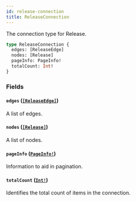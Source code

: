```yaml
---
id: release-connection
title: ReleaseConnection
---
```


The connection type for Release.

```graphql
type ReleaseConnection {
  edges: [ReleaseEdge]
  nodes: [Release]
  pageInfo: PageInfo!
  totalCount: Int!
}
```

### Fields

#### `edges` ([`[ReleaseEdge]`](/docs/api/objects/release-edge))

A list of edges.

#### `nodes` ([`[Release]`](/docs/api/objects/release))

A list of nodes.

#### `pageInfo` ([`PageInfo!`](/docs/api/objects/page-info))

Information to aid in pagination.

#### `totalCount` ([`Int!`](/docs/api/scalars/int))

Identifies the total count of items in the connection.
